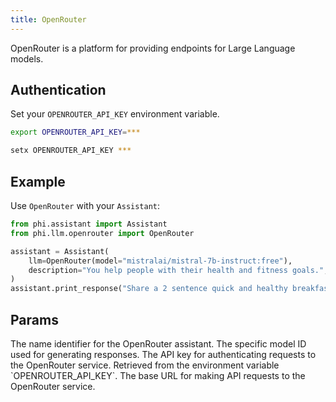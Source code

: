 ```yaml
---
title: OpenRouter
---
```


OpenRouter is a platform for providing endpoints for Large Language models.

## Authentication

Set your `OPENROUTER_API_KEY` environment variable.

<CodeGroup>

```bash Mac
export OPENROUTER_API_KEY=***
```

```bash Windows
setx OPENROUTER_API_KEY ***
```

</CodeGroup>

## Example

Use `OpenRouter` with your `Assistant`:

<CodeGroup>

```python assistant.py
from phi.assistant import Assistant
from phi.llm.openrouter import OpenRouter

assistant = Assistant(
    llm=OpenRouter(model="mistralai/mistral-7b-instruct:free"),
    description="You help people with their health and fitness goals.",
)
assistant.print_response("Share a 2 sentence quick and healthy breakfast recipe.", markdown=True)
```

</CodeGroup>

## Params

<ResponseField name="name" type="str" default="OpenRouter">
  The name identifier for the OpenRouter assistant.
</ResponseField>
<ResponseField
  name="model"
  type="str"
  default="mistralai/mistral-7b-instruct:free"
>
  The specific model ID used for generating responses.
</ResponseField>
<ResponseField name="api_key" type="Optional[str]">
  The API key for authenticating requests to the OpenRouter service. Retrieved
  from the environment variable `OPENROUTER_API_KEY`.
</ResponseField>
<ResponseField
  name="base_url"
  type="str"
  default="https://openrouter.ai/api/v1"
>
  The base URL for making API requests to the OpenRouter service.
</ResponseField>
